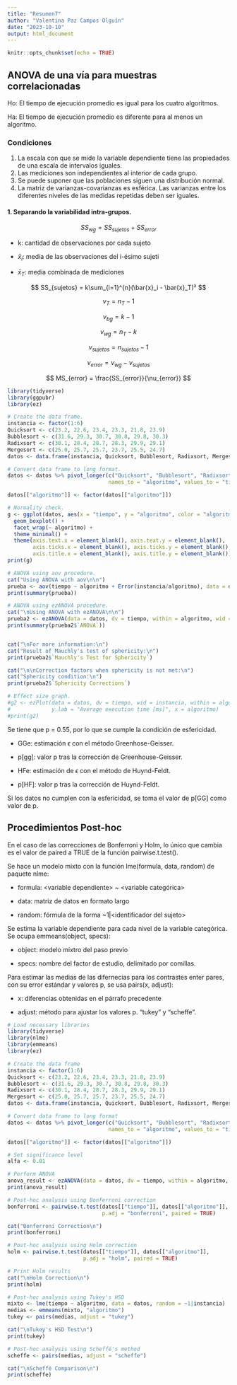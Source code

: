 ```yaml
---
title: "Resumen7"
author: "Valentina Paz Campos Olguín"
date: "2023-10-10"
output: html_document
---
```


```r
knitr::opts_chunk$set(echo = TRUE)
```

## ANOVA de una vía para muestras correlacionadas

Ho: El tiempo de ejecución promedio es igual para los cuatro algoritmos.

Ha: El tiempo de ejecución promedio es diferente para al menos un algoritmo.

### Condiciones

1.  La escala con que se mide la variable dependiente tiene las propiedades de una escala de intervalos iguales.
2.  Las mediciones son independientes al interior de cada grupo.
3.  Se puede suponer que las poblaciones siguen una distribución normal.
4.  La matriz de varianzas-covarianzas es esférica. Las varianzas entre los diferentes niveles de las medidas repetidas deben ser iguales.

#### 1. Separando la variabilidad intra-grupos.

$$
SS_{wg} = SS_{sujetos} + SS_{error}
$$

-   k: cantidad de observaciones por cada sujeto

-   $\bar{x}_i$: media de las observaciones del i-ésimo sujeti

-   $\bar{x}_T$: media combinada de mediciones

$$
SS_{sujetos} = k\sum_{i=1}^{n}(\bar{x}_i - \bar{x}_T)²
$$

$$
\nu_T = n_T - 1
$$

$$
\nu_{bg} = k - 1
$$

$$
\nu_{wg} = n_T - k
$$

$$
\nu_{sujetos} = n_{sujetos} - 1
$$

$$
\nu_{error} = \nu_{wg} - \nu_{sujetos}
$$

$$
MS_{error} = \frac{SS_{error}}{\nu_{error}}
$$

```r
library(tidyverse)
library(ggpubr)
library(ez)

# Create the data frame.
instancia <- factor(1:6)
Quicksort <- c(23.2, 22.6, 23.4, 23.3, 21.8, 23.9)
Bubblesort <- c(31.6, 29.3, 30.7, 30.8, 29.8, 30.3)
Radixsort <- c(30.1, 28.4, 28.7, 28.3, 29.9, 29.1)
Mergesort <- c(25.0, 25.7, 25.7, 23.7, 25.5, 24.7)
datos <- data.frame(instancia, Quicksort, Bubblesort, Radixsort, Mergesort)

# Convert data frame to long format.
datos <- datos %>% pivot_longer(c("Quicksort", "Bubblesort", "Radixsort", "Mergesort"),
                                names_to = "algoritmo", values_to = "tiempo")

datos[["algoritmo"]] <- factor(datos[["algoritmo"]])

# Normality check.
g <- ggplot(datos, aes(x = "tiempo", y = "algoritmo", color = "algoritmo")) +
  geom_boxplot() +
  facet_wrap(~ algoritmo) +
  theme_minimal() +
  theme(axis.text.x = element_blank(), axis.text.y = element_blank(),
        axis.ticks.x = element_blank(), axis.ticks.y = element_blank(),
        axis.title.x = element_blank(), axis.title.y = element_blank())
print(g)

# ANOVA using aov procedure.
cat("Using ANOVA with aov\n\n")
prueba <- aov(tiempo ~ algoritmo + Error(instancia/algoritmo), data = datos)
print(summary(prueba))

# ANOVA using ezANOVA procedure.
cat("\nUsing ANOVA with ezANOVA\n\n")
prueba2 <- ezANOVA(data = datos, dv = tiempo, within = algoritmo, wid = instancia, return_aov = TRUE)
print(summary(prueba2$`ANOVA`))


cat("\nFor more information:\n")
cat("Result of Mauchly's test of sphericity:\n")
print(prueba2$`Mauchly's Test for Sphericity`)

cat("\n\nCorrection factors when sphericity is not met:\n")
cat("Sphericity condition:\n")
print(prueba2$`Sphericity Corrections`)

# Effect size graph.
#g2 <- ezPlot(data = datos, dv = tiempo, wid = instancia, within = algoritmo,
#             y.lab = "Average execution time [ms]", x = algoritmo)
#print(g2)
```

Se tiene que p = 0.55, por lo que se cumple la condición de esfericidad.

-   GGe: estimación $\epsilon$ con el método Greenhose-Geisser.

-   p[gg]: valor p tras la corrección de Greenhouse-Geisser.

-   HFe: estimación de $\epsilon$ con el método de Huynd-Feldt.

-   p[HF]: valor p tras la corrección de Huynd-Feldt.

Si los datos no cumplen con la esfericidad, se toma el valor de p[GG] como valor de p.

## Procedimientos Post-hoc

En el caso de las correcciones de Bonferroni y Holm, lo único que cambia es el valor de paired a TRUE de la función pairwise.t.test().

Se hace un modelo mixto con la función lme(formula, data, random) de paquete nlme:

-   formula: \<variable dependiente\> \~ \<variable categórica\>

-   data: matriz de datos en formato largo

-   random: fórmula de la forma \~1\|\<identificador del sujeto\>

Se estima la variable dependiente para cada nivel de la variable categórica. Se ocupa emmeans(object, specs):

-   object: modelo mixtro del paso previo

-   specs: nombre del factor de estudio, delimitado por comillas.

Para estimar las medias de las difernecias para los contrastes enter pares, con su error estándar y valores p, se usa pairs(x, adjust):

-   x: diferencias obtenidas en el párrafo precedente

-   adjust: método para ajustar los valores p. "tukey" y "scheffe".

```r
# Load necessary libraries
library(tidyverse)
library(nlme)
library(emmeans)
library(ez)

# Create the data frame
instancia <- factor(1:6)
Quicksort <- c(23.2, 22.6, 23.4, 23.3, 21.8, 23.9)
Bubblesort <- c(31.6, 29.3, 30.7, 30.8, 29.8, 30.3)
Radixsort <- c(30.1, 28.4, 28.7, 28.3, 29.9, 29.1)
Mergesort <- c(25.0, 25.7, 25.7, 23.7, 25.5, 24.7)
datos <- data.frame(instancia, Quicksort, Bubblesort, Radixsort, Mergesort)

# Convert data frame to long format
datos <- datos %>% pivot_longer(c("Quicksort", "Bubblesort", "Radixsort", "Mergesort"),
                                names_to = "algoritmo", values_to = "tiempo")

datos[["algoritmo"]] <- factor(datos[["algoritmo"]])

# Set significance level
alfa <- 0.01

# Perform ANOVA
anova_result <- ezANOVA(data = datos, dv = tiempo, within = algoritmo, wid = instancia, return_aov = TRUE)
print(anova_result)

# Post-hoc analysis using Bonferroni correction
bonferroni <- pairwise.t.test(datos[["tiempo"]], datos[["algoritmo"]],
                              p.adj = "bonferroni", paired = TRUE)

cat("Bonferroni Correction\n")
print(bonferroni)

# Post-hoc analysis using Holm correction
holm <- pairwise.t.test(datos[["tiempo"]], datos[["algoritmo"]],
                        p.adj = "holm", paired = TRUE)

# Print Holm results
cat("\nHolm Correction\n")
print(holm)

# Post-hoc analysis using Tukey's HSD
mixto <- lme(tiempo ~ algoritmo, data = datos, random = ~1|instancia)
medias <- emmeans(mixto, "algoritmo")
tukey <- pairs(medias, adjust = "tukey")

cat("\nTukey's HSD Test\n")
print(tukey)

# Post-hoc analysis using Scheffé's method
scheffe <- pairs(medias, adjust = "scheffe")

cat("\nScheffé Comparison\n")
print(scheffe)

```
